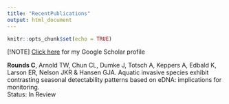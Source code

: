 ```yaml
---
title: "RecentPublications"
output: html_document
---
```


```r
knitr::opts_chunk$set(echo = TRUE)
```

 [!NOTE]
[Click here](https://scholar.google.com/citations?user=VYoNp4MAAAAJ&hl=en&oi=ao) for my Google Scholar profile

**Rounds C**, Arnold TW, Chun CL, Dumke J, Totsch A, Keppers A, Edbald K, Larson ER, Nelson JKR & Hansen GJA. Aquatic invasive species exhibit contrasting seasonal detectability patterns based on eDNA: implications for monitoring.  
Status: In Review
